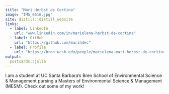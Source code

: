 ```yaml
---
title: "Mari Herbst de Cortina"
image: "IMG_6616.jpg"
site: distill::distill_website
links:
  - label: LinkedIn
    url: "www.linkedin.com/in/marielena-herbst-de-cortina"
  - label: GitHub
    url: "https://github.com/marihdec"
  - label: Profile
    url: "https://bren.ucsb.edu/people/marielena-mari-herbst-de-cortina"
output:
  postcards::jolla
---
```

 
I am a student at UC Santa Barbara's Bren School of Environmental Science & Management pursing a Masters of Environmental Science & Management (MESM). Check out some of my work!
